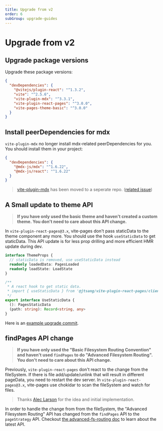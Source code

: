```yaml
---
title: Upgrade from v2
order: 6
subGroup: upgrade-guides
---
```


# Upgrade from v2

## Upgrade package versions

Upgrade these package versions:

```json
{
  "devDependencies": {
    "@vitejs/plugin-react": "^1.3.2",
    "vite": "^2.5.6",
    "vite-plugin-mdx": "^3.3.1",
    "vite-plugin-react-pages": "^3.0.0",
    "vite-pages-theme-basic": "^3.0.0"
  }
}
```

## Install peerDependencies for mdx

`vite-plugin-mdx` no longer install mdx-related peerDependencies for you. You should install them in your project:

```json
{
  "devDependencies": {
    "@mdx-js/mdx": "^1.6.22",
    "@mdx-js/react": "^1.6.22"
  }
}
```

> [vite-plugin-mdx](https://github.com/brillout/vite-plugin-mdx) has been moved to a seperate repo. ([related issue](https://github.com/vitejs/vite-plugin-react-pages/issues/6))

## A Small update to theme API

> **If you have only used the basic theme and haven't created a custom theme. You don't need to care about this API change.**

In `vite-plugin-react-pages@3.x`, vite-pages don't pass staticData to the theme component any more. You should use the hook `useStaticData` to get staticData. This API update is for less prop drilling and more efficient HMR update during dev.

```ts
interface ThemeProps {
  // staticData is removed, use useStaticData instead
  readonly loadedData: PagesLoaded
  readonly loadState: LoadState
}

/**
 * A react hook to get static data.
 * import { useStaticData } from '@jtsang/vite-plugin-react-pages/client'
 */
export interface UseStaticData {
  (): PagesStaticData
  (path: string): Record<string, any>
}
```

Here is an [example upgrade commit](https://github.com/vitejs/vite-plugin-react-pages/commit/61f0fa0223ef28c526dfc7bd87bafd8de2523c38#diff-e18e1392eaf0be6f307cc5ba266f589b1517c4d991d6e0d5006c339fbe4b7ff6).

## findPages API change

> **If you have only used the "Basic Filesystem Routing Convention" and haven't used `findPages` to do "Advanced Filesystem Routing". You don't need to care about this API change.**

Previously, `vite-plugin-react-pages` don't react to the change from the fileSystem. If there is file add/update/unlink that will result in different pageData, you need to restart the dev server.
In `vite-plugin-react-pages@3.x`, vite-pages use chokidar to scan the fileSystem and watch for files.

> Thanks [Alec Larson](https://github.com/aleclarson) for the idea and initial implementation.

In order to handle the change from from the fileSystem, the "Advanced Filesystem Routing" API has changed from the `findPages` API to the `pageStrategy` API. Checkout [the advanced-fs-routing doc](/advanced-fs-routing) to learn about the latest API.
